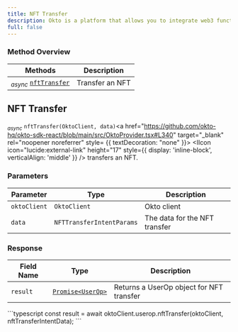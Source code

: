 ```yaml
---
title: NFT Transfer
description: Okto is a platform that allows you to integrate web3 functionality into your app without building things from scratch.
full: false
---
```




### Method Overview

| Methods                                                                         | Description                          |                 
|---------------------------------------------------------------------------------|--------------------------------------|
| <sub><i>async</i></sub> [`nftTransfer`](#nft-transfer) | Transfer an NFT |

<div className="method-box">

## NFT Transfer

<sub><i>async</i></sub> `nftTransfer(OktoClient, data)`<a href="https://github.com/okto-hq/okto-sdk-react/blob/main/src/OktoProvider.tsx#L340" target="_blank" rel="noopener noreferrer" style= {{ textDecoration: "none" }}> <IIcon icon="lucide:external-link" height="17" style={{ display: 'inline-block', verticalAlign: 'middle' }} /></a> transfers an NFT.

### Parameters

| Parameter   | Type                        | Description                            | 
|-------------|-----------------------------|----------------------------------------|
| `oktoClient` | `OktoClient` | Okto client |
| `data` | `NFTTransferIntentParams` | The data for the NFT transfer |

### Response

<Callout title="Success Response">

| Field Name | Type                  | Description                                   | 
|------------|-----------------------|-----------------------------------------------|
| `result`   | [`Promise<UserOp>`](/api-docs#model/userop) | Returns a UserOp object for NFT transfer | 

</Callout>


<Accordions>
<Accordion title="Example">
<Tabs items={['Typescript']}>
  <Tab value="Typescript">
    ```typescript
    const result = await oktoClient.userop.nftTransfer(oktoClient, nftTransferIntentData);
    ```
  </Tab>
</Tabs>
</Accordion>
</Accordions>

</div>
